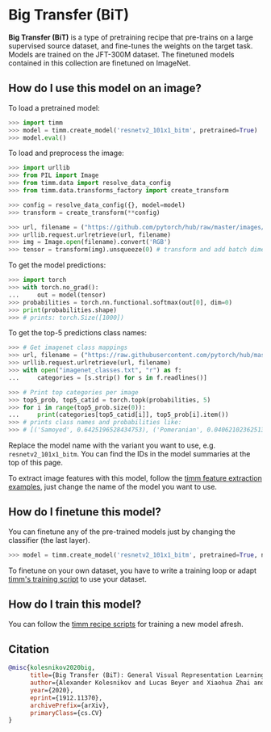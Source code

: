 # Big Transfer (BiT)

**Big Transfer (BiT)** is a type of pretraining recipe that pre-trains  on a large supervised source dataset, and fine-tunes the weights on the target task. Models are trained on the JFT-300M dataset. The finetuned models contained in this collection are finetuned on ImageNet.

## How do I use this model on an image?

To load a pretrained model:

```py
>>> import timm
>>> model = timm.create_model('resnetv2_101x1_bitm', pretrained=True)
>>> model.eval()
```

To load and preprocess the image:

```py 
>>> import urllib
>>> from PIL import Image
>>> from timm.data import resolve_data_config
>>> from timm.data.transforms_factory import create_transform

>>> config = resolve_data_config({}, model=model)
>>> transform = create_transform(**config)

>>> url, filename = ("https://github.com/pytorch/hub/raw/master/images/dog.jpg", "dog.jpg")
>>> urllib.request.urlretrieve(url, filename)
>>> img = Image.open(filename).convert('RGB')
>>> tensor = transform(img).unsqueeze(0) # transform and add batch dimension
```

To get the model predictions:

```py
>>> import torch
>>> with torch.no_grad():
...     out = model(tensor)
>>> probabilities = torch.nn.functional.softmax(out[0], dim=0)
>>> print(probabilities.shape)
>>> # prints: torch.Size([1000])
```

To get the top-5 predictions class names:

```py
>>> # Get imagenet class mappings
>>> url, filename = ("https://raw.githubusercontent.com/pytorch/hub/master/imagenet_classes.txt", "imagenet_classes.txt")
>>> urllib.request.urlretrieve(url, filename) 
>>> with open("imagenet_classes.txt", "r") as f:
...     categories = [s.strip() for s in f.readlines()]

>>> # Print top categories per image
>>> top5_prob, top5_catid = torch.topk(probabilities, 5)
>>> for i in range(top5_prob.size(0)):
...     print(categories[top5_catid[i]], top5_prob[i].item())
>>> # prints class names and probabilities like:
>>> # [('Samoyed', 0.6425196528434753), ('Pomeranian', 0.04062102362513542), ('keeshond', 0.03186424449086189), ('white wolf', 0.01739676296710968), ('Eskimo dog', 0.011717947199940681)]
```

Replace the model name with the variant you want to use, e.g. `resnetv2_101x1_bitm`. You can find the IDs in the model summaries at the top of this page.

To extract image features with this model, follow the [timm feature extraction examples](https://rwightman.github.io/pytorch-image-models/feature_extraction/), just change the name of the model you want to use.

## How do I finetune this model?

You can finetune any of the pre-trained models just by changing the classifier (the last layer).

```py
>>> model = timm.create_model('resnetv2_101x1_bitm', pretrained=True, num_classes=NUM_FINETUNE_CLASSES)
```
To finetune on your own dataset, you have to write a training loop or adapt [timm's training
script](https://github.com/rwightman/pytorch-image-models/blob/master/train.py) to use your dataset.

## How do I train this model?

You can follow the [timm recipe scripts](scripts) for training a new model afresh.

## Citation

```BibTeX
@misc{kolesnikov2020big,
      title={Big Transfer (BiT): General Visual Representation Learning}, 
      author={Alexander Kolesnikov and Lucas Beyer and Xiaohua Zhai and Joan Puigcerver and Jessica Yung and Sylvain Gelly and Neil Houlsby},
      year={2020},
      eprint={1912.11370},
      archivePrefix={arXiv},
      primaryClass={cs.CV}
}
```

<!--
Type: model-index
Collections:
- Name: Big Transfer
  Paper:
    Title: 'Big Transfer (BiT): General Visual Representation Learning'
    URL: https://paperswithcode.com/paper/large-scale-learning-of-general-visual
Models:
- Name: resnetv2_101x1_bitm
  In Collection: Big Transfer
  Metadata:
    FLOPs: 5330896
    Parameters: 44540000
    File Size: 178256468
    Architecture:
    - 1x1 Convolution
    - Bottleneck Residual Block
    - Convolution
    - Global Average Pooling
    - Group Normalization
    - Max Pooling
    - ReLU
    - Residual Block
    - Residual Connection
    - Softmax
    - Weight Standardization
    Tasks:
    - Image Classification
    Training Techniques:
    - Mixup
    - SGD with Momentum
    - Weight Decay
    Training Data:
    - ImageNet
    - JFT-300M
    Training Resources: Cloud TPUv3-512
    ID: resnetv2_101x1_bitm
    LR: 0.03
    Epochs: 90
    Layers: 101
    Crop Pct: '1.0'
    Momentum: 0.9
    Batch Size: 4096
    Image Size: '480'
    Weight Decay: 0.0001
    Interpolation: bilinear
  Code: https://github.com/rwightman/pytorch-image-models/blob/b9843f954b0457af2db4f9dea41a8538f51f5d78/timm/models/resnetv2.py#L444
  Weights: https://storage.googleapis.com/bit_models/BiT-M-R101x1-ILSVRC2012.npz
  Results:
  - Task: Image Classification
    Dataset: ImageNet
    Metrics:
      Top 1 Accuracy: 82.21%
      Top 5 Accuracy: 96.47%
- Name: resnetv2_101x3_bitm
  In Collection: Big Transfer
  Metadata:
    FLOPs: 15988688
    Parameters: 387930000
    File Size: 1551830100
    Architecture:
    - 1x1 Convolution
    - Bottleneck Residual Block
    - Convolution
    - Global Average Pooling
    - Group Normalization
    - Max Pooling
    - ReLU
    - Residual Block
    - Residual Connection
    - Softmax
    - Weight Standardization
    Tasks:
    - Image Classification
    Training Techniques:
    - Mixup
    - SGD with Momentum
    - Weight Decay
    Training Data:
    - ImageNet
    - JFT-300M
    Training Resources: Cloud TPUv3-512
    ID: resnetv2_101x3_bitm
    LR: 0.03
    Epochs: 90
    Layers: 101
    Crop Pct: '1.0'
    Momentum: 0.9
    Batch Size: 4096
    Image Size: '480'
    Weight Decay: 0.0001
    Interpolation: bilinear
  Code: https://github.com/rwightman/pytorch-image-models/blob/b9843f954b0457af2db4f9dea41a8538f51f5d78/timm/models/resnetv2.py#L451
  Weights: https://storage.googleapis.com/bit_models/BiT-M-R101x3-ILSVRC2012.npz
  Results:
  - Task: Image Classification
    Dataset: ImageNet
    Metrics:
      Top 1 Accuracy: 84.38%
      Top 5 Accuracy: 97.37%
- Name: resnetv2_152x2_bitm
  In Collection: Big Transfer
  Metadata:
    FLOPs: 10659792
    Parameters: 236340000
    File Size: 945476668
    Architecture:
    - 1x1 Convolution
    - Bottleneck Residual Block
    - Convolution
    - Global Average Pooling
    - Group Normalization
    - Max Pooling
    - ReLU
    - Residual Block
    - Residual Connection
    - Softmax
    - Weight Standardization
    Tasks:
    - Image Classification
    Training Techniques:
    - Mixup
    - SGD with Momentum
    - Weight Decay
    Training Data:
    - ImageNet
    - JFT-300M
    ID: resnetv2_152x2_bitm
    Crop Pct: '1.0'
    Image Size: '480'
    Interpolation: bilinear
  Code: https://github.com/rwightman/pytorch-image-models/blob/b9843f954b0457af2db4f9dea41a8538f51f5d78/timm/models/resnetv2.py#L458
  Weights: https://storage.googleapis.com/bit_models/BiT-M-R152x2-ILSVRC2012.npz
  Results:
  - Task: Image Classification
    Dataset: ImageNet
    Metrics:
      Top 1 Accuracy: 84.4%
      Top 5 Accuracy: 97.43%
- Name: resnetv2_152x4_bitm
  In Collection: Big Transfer
  Metadata:
    FLOPs: 21317584
    Parameters: 936530000
    File Size: 3746270104
    Architecture:
    - 1x1 Convolution
    - Bottleneck Residual Block
    - Convolution
    - Global Average Pooling
    - Group Normalization
    - Max Pooling
    - ReLU
    - Residual Block
    - Residual Connection
    - Softmax
    - Weight Standardization
    Tasks:
    - Image Classification
    Training Techniques:
    - Mixup
    - SGD with Momentum
    - Weight Decay
    Training Data:
    - ImageNet
    - JFT-300M
    Training Resources: Cloud TPUv3-512
    ID: resnetv2_152x4_bitm
    Crop Pct: '1.0'
    Image Size: '480'
    Interpolation: bilinear
  Code: https://github.com/rwightman/pytorch-image-models/blob/b9843f954b0457af2db4f9dea41a8538f51f5d78/timm/models/resnetv2.py#L465
  Weights: https://storage.googleapis.com/bit_models/BiT-M-R152x4-ILSVRC2012.npz
  Results:
  - Task: Image Classification
    Dataset: ImageNet
    Metrics:
      Top 1 Accuracy: 84.95%
      Top 5 Accuracy: 97.45%
- Name: resnetv2_50x1_bitm
  In Collection: Big Transfer
  Metadata:
    FLOPs: 5330896
    Parameters: 25550000
    File Size: 102242668
    Architecture:
    - 1x1 Convolution
    - Bottleneck Residual Block
    - Convolution
    - Global Average Pooling
    - Group Normalization
    - Max Pooling
    - ReLU
    - Residual Block
    - Residual Connection
    - Softmax
    - Weight Standardization
    Tasks:
    - Image Classification
    Training Techniques:
    - Mixup
    - SGD with Momentum
    - Weight Decay
    Training Data:
    - ImageNet
    - JFT-300M
    Training Resources: Cloud TPUv3-512
    ID: resnetv2_50x1_bitm
    LR: 0.03
    Epochs: 90
    Layers: 50
    Crop Pct: '1.0'
    Momentum: 0.9
    Batch Size: 4096
    Image Size: '480'
    Weight Decay: 0.0001
    Interpolation: bilinear
  Code: https://github.com/rwightman/pytorch-image-models/blob/b9843f954b0457af2db4f9dea41a8538f51f5d78/timm/models/resnetv2.py#L430
  Weights: https://storage.googleapis.com/bit_models/BiT-M-R50x1-ILSVRC2012.npz
  Results:
  - Task: Image Classification
    Dataset: ImageNet
    Metrics:
      Top 1 Accuracy: 80.19%
      Top 5 Accuracy: 95.63%
- Name: resnetv2_50x3_bitm
  In Collection: Big Transfer
  Metadata:
    FLOPs: 15988688
    Parameters: 217320000
    File Size: 869321580
    Architecture:
    - 1x1 Convolution
    - Bottleneck Residual Block
    - Convolution
    - Global Average Pooling
    - Group Normalization
    - Max Pooling
    - ReLU
    - Residual Block
    - Residual Connection
    - Softmax
    - Weight Standardization
    Tasks:
    - Image Classification
    Training Techniques:
    - Mixup
    - SGD with Momentum
    - Weight Decay
    Training Data:
    - ImageNet
    - JFT-300M
    Training Resources: Cloud TPUv3-512
    ID: resnetv2_50x3_bitm
    LR: 0.03
    Epochs: 90
    Layers: 50
    Crop Pct: '1.0'
    Momentum: 0.9
    Batch Size: 4096
    Image Size: '480'
    Weight Decay: 0.0001
    Interpolation: bilinear
  Code: https://github.com/rwightman/pytorch-image-models/blob/b9843f954b0457af2db4f9dea41a8538f51f5d78/timm/models/resnetv2.py#L437
  Weights: https://storage.googleapis.com/bit_models/BiT-M-R50x3-ILSVRC2012.npz
  Results:
  - Task: Image Classification
    Dataset: ImageNet
    Metrics:
      Top 1 Accuracy: 83.75%
      Top 5 Accuracy: 97.12%
-->
